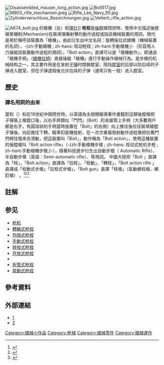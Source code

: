 {{Distinguish|螺栓}}
{{NoteTA|G1=軍事|G2=長度單位|G3=Firearms}}
[[File:Disassembled_mauser_long_action.jpg|thumb]]
[[File:Bolt517.jpg|thumb]]
[[File:M903_rifle_mechanism.jpeg|thumb]]
[[File:Rifle_Lee_Navy_95.jpg|thumb]]
[[File:Zylinderverschluss_Bezeichnungen.jpg|thumb]]
[[File:Vetterli_rifle_action.jpg|thumb]]

[[File:AK74_bolt.jpg|thumb]] 的槍機（左）和[[撞针|撞针]]]]
'''枪栓'''是[[後膛|後膛]]槍問世時，使用中文描述後膛槍某機制(Mechanism)在裝填彈藥射擊的動作過程或指該機械裝置的用詞。現代是用於稱呼該裝置為「槍機」，由此衍生出中文名詞：旋轉後拉式槍機（機械裝置的名詞），-{zh:手動槍機 ; zh-hans: 栓动枪栓 ; zh-hant:手動槍機;}-（形容用人力操縱該裝置動作過程的用詞）。「Bolt action」直譯可以是「槍機動作」{{noteTag|有人譯為「槍機作動」，不宜使用「作動」一詞，因來自日語：作動【さどう】名·自サ，機器 工作，動作，運轉。}}，即通過「槍機手柄」（[[槍機拉柄|槍機拉柄]]）直接操縱「槍機」進行手動操作槍械行為。是步槍的机械结构之一，其主要作用是在发射[[子彈|子彈]]时閉鎖膛室，阻挡[[膛室|膛室]]的后部以防后续的子弹进入膛室，但在子弹退殼後允许后续的子弹（通常只有一發）进入膛室。

==歷史==
===譯名用詞的由來===
當{{Link-en|德萊賽針發槍|leichtes Perkussionsgewehr Model 1841}}和（{{Link-en| 夏波賽 Chassepot Fusil modèle 1866| Chassepot}}）和{{link-en|毛瑟71步槍Karabiner 98k}}在19世紀中期問世時，以英語為主相關報導著作書籍對這類後膛槍把子彈裝上槍膛口後，以右手將類似「門閂」（Bolt）的金屬管上手柄（大多數用戶都是右手，有圓球狀的手柄當時放置在「Bolt」的右側）向上推往後拉往裝填槍膛子彈後，向前推往下轉，瞄準扣扳機發射，在一次次重複發射動作過程像把拉著門閂桿往復來去滑動，把這裝置叫「Bolt」，動作稱為「Bolt action」，使用這種裝置的後膛槍叫「Bolt action rifle」（-{zh:手動槍機步槍 ; zh-hans: 栓动式枪机步枪 ; zh-hant:手動槍機步槍;}-），隨著科技進步衍生出自動步槍（ Automatic Rifle）、半自動步槍（英語：Semi-automatic rifle）、等用詞。
中國大陸把「Bolt 」直譯為「栓」，「Bolt action」直譯為「拉栓」、「栓動」、「轉栓」，「Bolt action rifle 」直譯成「栓動式步槍」「拉栓式步槍」，「Bolt gun」直譯「栓槍」（氣動螺栓槍，螺釘槍） 。<ref>{{cite web |title=國軍簡明美華軍語辭典 |url=https://www.mnd.gov.tw/NewUpload/%E6%96%B0%E7%B7%A8%E5%9C%8B%E8%BB%8D%E7%B0%A1%E6%98%8E%E7%BE%8E%E8%8F%AF%E8%BB%8D%E8%AA%9E%E8%BE%AD%E5%85%B8(10811_07).pdf |publisher=國防部 |accessdate=2021-08-24 |archive-date=2021-08-24 |archive-url=https://web.archive.org/web/20210824164816/https://www.mnd.gov.tw/NewUpload/%E6%96%B0%E7%B7%A8%E5%9C%8B%E8%BB%8D%E7%B0%A1%E6%98%8E%E7%BE%8E%E8%8F%AF%E8%BB%8D%E8%AA%9E%E8%BE%AD%E5%85%B8(10811_07).pdf |dead-url=no }}</ref><ref>{{cite web |title=bolt - 螺栓，槍機，機管，螺釘，電光，射，帆希捲 |url=https://terms.naer.edu.tw/detail/9069294/?index=17 |website=terms.naer.edu.tw |publisher=國家教育研究院 |accessdate=2021-08-24 |archive-date=2021-10-05 |archive-url=https://web.archive.org/web/20211005181320/https://terms.naer.edu.tw/detail/9069294/?index=17 |dead-url=no }}</ref><ref>{{cite web |title=中華民國國防部-全球資訊網-首頁 |url=https://www.mnd.gov.tw/Glossary.aspx?title=%u8ecd%u4e8b%u51fa%u7248%u54c1&SelectStyle=%u4e2d%u82f1%u8fad%u5f59%u5c0d%u7167 |website=www.mnd.gov.tw |accessdate=2021-08-24 |archive-date=2021-08-24 |archive-url=https://web.archive.org/web/20210824152203/https://www.mnd.gov.tw/Glossary.aspx?title=%u8ecd%u4e8b%u51fa%u7248%u54c1&SelectStyle=%u4e2d%u82f1%u8fad%u5f59%u5c0d%u7167 |dead-url=no }}</ref>
==註解==
{{notefoot}}
==参见==
*[[枪机|枪机]]
*[[轉輪手槍|轉輪式枪栓]]
*[[包络式枪栓|包络式枪栓]]
*[[手動枪机|手動式枪栓]]
*[[转拴式枪栓|转拴式枪栓]]
*[[开放式枪栓|开放式枪栓]]
*{{link-en|关闭式枪栓|Closed bolt}}
*[[中折式|折管式枪栓]]
*[[泵動式|泵動式枪栓]]

==參考資料==
{{Reflist}}
==外部連結==
*[https://patents.google.com/patent/US1648833A] {{Wayback|url=https://patents.google.com/patent/US1648833A |date=20200414014615 }}
*[https://patents.google.com/patent/US10436530B2] {{Wayback|url=https://patents.google.com/patent/US10436530B2 |date=20200414014620 }}

[[Category:槍械小作品|Category:槍械小作品]]
[[Category:枪械|Category:枪械]]
[[Category:槍械零件|Category:槍械零件]]
[[Category:槍械運作|Category:槍械運作]]